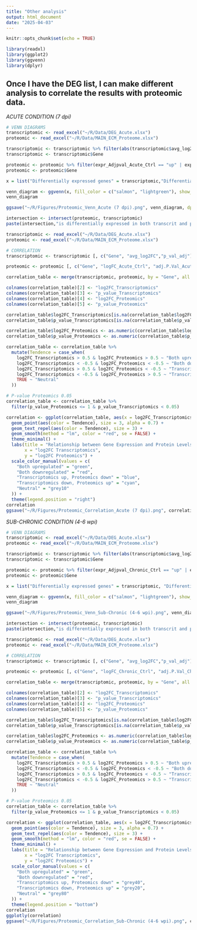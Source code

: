 ---
title: "Other analysis"
output: html_document
date: "2025-04-03"
---

```{r setup, include=FALSE}
knitr::opts_chunk$set(echo = TRUE)
```

```{r}
library(readxl)
library(ggplot2)
library(ggvenn)
library(dplyr)
```

## Once I have the DEG list, I can make different analysis to correlate the results with proteomic data.

*ACUTE CONDITION (7 dpi)*

```{r}

# VENN DIAGRAMS 
transcriptomic <- read_excel("~/R/Data/DEG_Acute.xlsx")
proteomic <- read_excel("~/R/Data/MAIN_ECM_Proteome.xlsx")

transcriptomic <- transcriptomic %>% filter(abs(transcriptomic$avg_log2FC) > 0.75)
transcriptomic <- transcriptomic$Gene

proteomic <- proteomic %>% filter(expr_Adjpval_Acute_Ctrl == "up" | expr_Adjpval_Acute_Ctrl == "down" )
proteomic <- proteomic$Gene

x = list("Differentially expressed genes" = transcriptomic,"Differential protein levels" = proteomic)

venn_diagram <- ggvenn(x, fill_color = c("salmon", "lightgreen"), show_elements = F, text_size = 5, set_name_size = 5)
venn_diagram

ggsave("~/R/Figures/Proteomic_Venn_Acute (7 dpi).png", venn_diagram, dpi = 1080, height = 7, width = 9)

intersection <- intersect(proteomic, transcriptomic)
paste(intersection,"is differentially expressed in both transcrit and protein levels when we compare uninjured and sub-chronic conditions")
```


```{r}
transcriptomic <- read_excel("~/R/Data/DEG_Acute.xlsx")
proteomic <- read_excel("~/R/Data/MAIN_ECM_Proteome.xlsx")

# CORRELATION 
transcriptomic <- transcriptomic [, c("Gene", "avg_log2FC","p_val_adj")]

proteomic <- proteomic [, c("Gene", "logFC_Acute_Ctrl", "adj.P.Val_Acute_Ctrl")]

correlation_table <- merge(transcriptomic, proteomic, by = "Gene", all = T)

colnames(correlation_table)[2] <- "log2FC_Transcriptomics"
colnames(correlation_table)[3] <- "p_value_Transcriptomics"
colnames(correlation_table)[4] <- "log2FC_Proteomics"
colnames(correlation_table)[5] <- "p_value_Proteomics"

correlation_table$log2FC_Transcriptomics[is.na(correlation_table$log2FC_Transcriptomics)] <- 0
correlation_table$p_value_Transcriptomics[is.na(correlation_table$p_value_Transcriptomics)] <- 1

correlation_table$log2FC_Proteomics <- as.numeric(correlation_table$log2FC_Proteomics)
correlation_table$p_value_Proteomics <- as.numeric(correlation_table$p_value_Proteomics)

correlation_table <- correlation_table %>% 
  mutate(Tendence = case_when(
    log2FC_Transcriptomics > 0.5 & log2FC_Proteomics > 0.5 ~ "Both upregulated",
    log2FC_Transcriptomics < -0.5 & log2FC_Proteomics < -0.5 ~ "Both downregulated",
    log2FC_Transcriptomics > 0.5 & log2FC_Proteomics < -0.5 ~ "Transcriptomics up, Proteomics down",
    log2FC_Transcriptomics < -0.5 & log2FC_Proteomics > 0.5 ~ "Transcriptomics down, Proteomics up",
    TRUE ~ "Neutral" 
  ))

# P-value Proteomics 0.05
correlation_table <- correlation_table %>% 
  filter(p_value_Proteomics <= 1 & p_value_Transcriptomics < 0.05)

correlation <- ggplot(correlation_table, aes(x = log2FC_Transcriptomics, y = log2FC_Proteomics, label = Gene)) +
  geom_point(aes(color = Tendence), size = 3, alpha = 0.7) +  
  geom_text_repel(aes(color = Tendence), size = 3) +  
  geom_smooth(method = "lm", color = "red", se = FALSE) +  
  theme_minimal() +
  labs(title = "Relationship between Gene Expression and Protein Levels",
       x = "log2FC Transcriptomics",
       y = "log2FC Proteomics") +
  scale_color_manual(values = c(
    "Both upregulated" = "green",
    "Both downregulated" = "red",
    "Transcriptomics up, Proteomics down" = "blue",
    "Transcriptomics down, Proteomics up" = "cyan",
    "Neutral" = "grey10"
  )) +
  theme(legend.position = "right")
correlation
ggsave("~/R/Figures/Proteomic_Correlation_Acute (7 dpi).png", correlation, dpi = 1080, height = 7, width = 9)

```

*SUB-CHRONIC CONDITION (4-6 wpi)*

```{r}
# VENN DIAGRAMS 
transcriptomic <- read_excel("~/R/Data/DEG_Acute.xlsx")
proteomic <- read_excel("~/R/Data/MAIN_ECM_Proteome.xlsx")

transcriptomic <- transcriptomic %>% filter(abs(transcriptomic$avg_log2FC) > 0.75)
transcriptomic <- transcriptomic$Gene

proteomic <- proteomic %>% filter(expr_Adjpval_Chronic_Ctrl == "up" | expr_Adjpval_Chronic_Ctrl == "down" )
proteomic <- proteomic$Gene

x = list("Differentially expressed genes" = transcriptomic, "Differential protein levels" = proteomic)

venn_diagram <- ggvenn(x, fill_color = c("salmon", "lightgreen"), show_elements = F, text_size = 4, set_name_size = 4)
venn_diagram

ggsave("~/R/Figures/Proteomic_Venn_Sub-Chronic (4-6 wpi).png", venn_diagram, dpi = 1080, height = 7, width = 9)

intersection <- intersect(proteomic, transcriptomic)
paste(intersection,"is differentially expressed in both transcrit and protein levels when we compare uninjured and sub-chronic conditions")

```

```{r}
transcriptomic <- read_excel("~/R/Data/DEG_Acute.xlsx")
proteomic <- read_excel("~/R/Data/MAIN_ECM_Proteome.xlsx")

# CORRELATION
transcriptomic <- transcriptomic [, c("Gene", "avg_log2FC","p_val_adj")]

proteomic <- proteomic [, c("Gene", "logFC_Chronic_Ctrl", "adj.P.Val_Chronic_Ctrl")]

correlation_table <- merge(transcriptomic, proteomic, by = "Gene", all = T)

colnames(correlation_table)[2] <- "log2FC_Transcriptomics"
colnames(correlation_table)[3] <- "p_value_Transcriptomics"
colnames(correlation_table)[4] <- "log2FC_Proteomics"
colnames(correlation_table)[5] <- "p_value_Proteomics"

correlation_table$log2FC_Transcriptomics[is.na(correlation_table$log2FC_Transcriptomics)] <- 0
correlation_table$p_value_Transcriptomics[is.na(correlation_table$p_value_Transcriptomics)] <- 1

correlation_table$log2FC_Proteomics <- as.numeric(correlation_table$log2FC_Proteomics)
correlation_table$p_value_Proteomics <- as.numeric(correlation_table$p_value_Proteomics)

correlation_table <- correlation_table %>% 
  mutate(Tendence = case_when(
    log2FC_Transcriptomics > 0.5 & log2FC_Proteomics > 0.5 ~ "Both upregulated",
    log2FC_Transcriptomics < -0.5 & log2FC_Proteomics < -0.5 ~ "Both downregulated",
    log2FC_Transcriptomics > 0.5 & log2FC_Proteomics < -0.5 ~ "Transcriptomics up, Proteomics down",
    log2FC_Transcriptomics < -0.5 & log2FC_Proteomics > 0.5 ~ "Transcriptomics down, Proteomics up",
    TRUE ~ "Neutral"
  ))

# P-value Proteomics 0.05
correlation_table <- correlation_table %>% 
  filter(p_value_Proteomics <= 1 & p_value_Transcriptomics < 0.05)

correlation <- ggplot(correlation_table, aes(x = log2FC_Transcriptomics, y = log2FC_Proteomics, label = Gene)) +
  geom_point(aes(color = Tendence), size = 3, alpha = 0.7) +
  geom_text_repel(aes(color = Tendence), size = 3) + 
  geom_smooth(method = "lm", color = "red", se = FALSE) +  
  theme_minimal() +
  labs(title = "Relationship between Gene Expression and Protein Levels",
       x = "log2FC Transcriptomics",
       y = "log2FC Proteomics") +
  scale_color_manual(values = c(
    "Both upregulated" = "green",
    "Both downregulated" = "red",
    "Transcriptomics up, Proteomics down" = "grey40",
    "Transcriptomics down, Proteomics up" = "grey20",
    "Neutral" = "grey80"
  )) +
  theme(legend.position = "bottom")
correlation
ggplotly(correlation)
ggsave("~/R/Figures/Proteomic_Correlation_Sub-Chronic (4-6 wpi).png", correlation, dpi = 1080, height = 7, width = 9)
```

